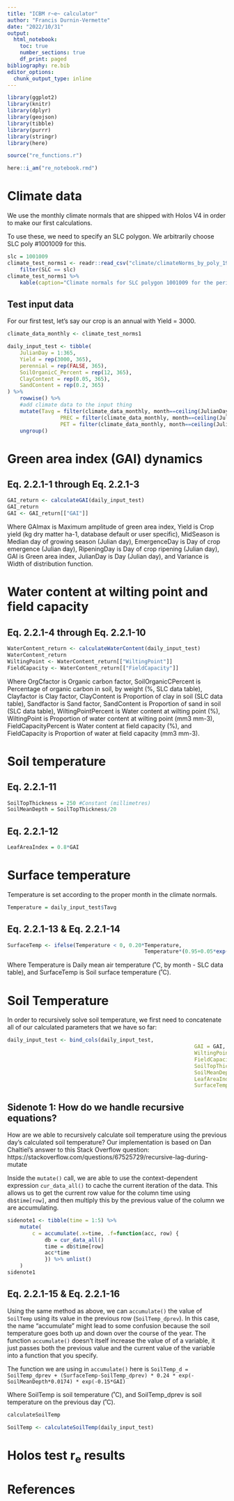 ```yaml
---
title: "ICBM r~e~ calculator"
author: "Francis Durnin-Vermette"
date: "2022/10/31"
output:
  html_notebook:
    toc: true
    number_sections: true
    df_print: paged
bibliography: re.bib
editor_options:
  chunk_output_type: inline
---
```


```r
library(ggplot2)
library(knitr)
library(dplyr)
library(geojson)
library(tibble)
library(purrr)
library(stringr)
library(here)

source("re_functions.r")

here::i_am("re_notebook.rmd")
```

# Climate data
We use the monthly climate normals that are shipped with Holos V4 in order to make our first calculations.

To use these, we need to specify an SLC polygon.
We arbitrarily choose SLC poly #1001009 for this.
```r
slc = 1001009
climate_test_norms1 <- readr::read_csv("climate/climateNorms_by_poly_1980_2010.csv") %>%
	filter(SLC == slc)
climate_test_norms1 %>%
	kable(caption="Climate normals for SLC polygon 1001009 for the period 1980 - 2010.")
```

## Test input data
For our first test, let's say our crop is an annual with Yield = 3000.
```r
climate_data_monthly <- climate_test_norms1

daily_input_test <- tibble(
	JulianDay = 1:365,
	Yield = rep(3000, 365),
	perennial = rep(FALSE, 365),
	SoilOrganicC_Percent = rep(12, 365),
	ClayContent = rep(0.05, 365),
	SandContent = rep(0.2, 365)
) %>%
	rowwise() %>%
	#add climate data to the input thing
	mutate(Tavg = filter(climate_data_monthly, month==ceiling(JulianDay/30.4375))$Tavg,
				 PREC = filter(climate_data_monthly, month==ceiling(JulianDay/30.4375))$PREC,
				 PET = filter(climate_data_monthly, month==ceiling(JulianDay/30.4375))$PET) %>%
	ungroup()
```



# Green area index (GAI) dynamics

## Eq. 2.2.1-1 through Eq. 2.2.1-3
```r
GAI_return <- calculateGAI(daily_input_test)
GAI_return
GAI <- GAI_return[["GAI"]]
```

Where
GAImax is Maximum amplitude of green area index, 
Yield is Crop yield (kg dry matter ha-1, database default or user specific),
MidSeason is Median day of growing season (Julian day),
EmergenceDay is Day of crop emergence (Julian day),
RipeningDay is Day of crop ripening (Julian day),
GAI is Green area index,
JulianDay is Day (Julian day), and
Variance is Width of distribution function.

# Water content at wilting point and field capacity

## Eq. 2.2.1-4 through Eq. 2.2.1-10
```r
WaterContent_return <- calculateWaterContent(daily_input_test)
WaterContent_return
WiltingPoint <- WaterContent_return[["WiltingPoint"]]
FieldCapacity <- WaterContent_return[["FieldCapacity"]]
```

Where
OrgCfactor is Organic carbon factor,
SoilOrganicCPercent is Percentage of organic carbon in soil, by weight (%, SLC data table),
Clayfactor is Clay factor,
ClayContent is Proportion of clay in soil (SLC data table),
Sandfactor is Sand factor,
SandContent is Proportion of sand in soil (SLC data table),
WiltingPointPercent is Water content at wilting point (%),
WiltingPoint is Proportion of water content at wilting point (mm3 mm-3),
FieldCapacityPercent is Water content at field capacity (%), and
FieldCapacity is Proportion of water at field capacity (mm3 mm-3).


# Soil temperature

## Eq. 2.2.1-11
```r
SoilTopThickness = 250 #Constant (millimetres)
SoilMeanDepth = SoilTopThickness/20
```
## Eq. 2.2.1-12
```r
LeafAreaIndex = 0.8*GAI
```

# Surface temperature
Temperature is set according to the proper month in the climate normals.
```r
Temperature = daily_input_test$Tavg
```

##  Eq. 2.2.1-13 & Eq. 2.2.1-14
```r
SurfaceTemp <- ifelse(Temperature < 0, 0.20*Temperature,
											Temperature*(0.95+0.05*exp(-0.4*(LeafAreaIndex-3))))
```

Where
Temperature is Daily mean air temperature (˚C, by month - SLC data table), and
SurfaceTemp is Soil surface temperature (˚C).

# Soil Temperature
In order to recursively solve soil temperature, we first need to concatenate all of our calculated parameters that we have so far:
```r
daily_input_test <- bind_cols(daily_input_test,
															GAI = GAI,
															WiltingPoint = WiltingPoint,
															FieldCapacity = FieldCapacity,
															SoilTopThickness = SoilTopThickness,
															SoilMeanDepth = SoilMeanDepth,
															LeafAreaIndex = LeafAreaIndex,
															SurfaceTemp = SurfaceTemp)

```

## Sidenote 1: How do we handle recursive equations?
How are we able to recursively calculate soil temperature using the previous day's calculated soil temperature?
Our implementation is based on Dan Chaltiel's answer to this Stack Overflow question: https://stackoverflow.com/questions/67525729/recursive-lag-during-mutate

Inside the `mutate()` call, we are able to use the context-dependent expression `cur_data_all()` to cache the current iteration of the data.
This allows us to get the current row value for the column time using `db$time[row]`, and then multiply this by the previous value of the column we are accumulating.

```r
sidenote1 <- tibble(time = 1:5) %>%
	mutate(
		c = accumulate(.x=time, .f=function(acc, row) {
			db = cur_data_all()
			time = db$time[row]
			acc*time
			}) %>% unlist()
	)
sidenote1
```

## Eq. 2.2.1-15 & Eq. 2.2.1-16
Using the same method as above, we can `accumulate()` the value of `SoilTemp` using its value in the previous row (`SoilTemp_dprev`).
In this case, the name "accumulate" might lead to some confusion because the soil temperature goes both up and down over the course of the year.
The function `accumulate()` doesn't itself increase the value of of a variable, it just passes both the previous value and the current value of the variable into a function that you specify.

The function we are using in `accumulate()` here is `SoilTemp_d = SoilTemp_dprev + (SurfaceTemp-SoilTemp_dprev) * 0.24 * exp(-SoilMeanDepth*0.0174) * exp(-0.15*GAI)`

Where
SoilTemp is soil temperature (˚C), and
SoilTemp_dprev is soil temperature on the previous day (˚C).

```r
calculateSoilTemp
```


```r

SoilTemp <- calculateSoilTemp(daily_input_test)
```

<!-- Test weather data is from the NASA POWER database for a latitude and longitude approximately equal to the location of Ottawa Central Experimental Farm (45.3875035,-75.7113529 according to google maps) -->
<!-- ```{r} -->
<!-- climate_test_wheat1 <- readr::read_file("nasa_climate_data_lat_45.0024867523983_long_-74.9998855590822") %>% -->
<!-- 	as.geojson -->
<!-- zz <- tibble(climate_test_wheat1) -->
<!-- geo_pretty(climate_test_wheat1) -->
<!-- ``` -->

# Holos test r~e~ results


<!-- ```{r results = "asis"} -->
<!-- results_test_wheat1 <- readr::read_csv("wheat1.csv", skip=1) -->

<!-- table_test_wheat1 <- results_test_wheat1%>% -->
<!-- 	select(Farm, Field, Year, Crop, `Yield (kg ha^-1)`, `Moisture content (%)`, `Tillage type`, -->
<!-- 				 `Climate Factor (re_crop)`, `Tillage Factor (r_c)`, `Management factor (r_e)`) %>% -->
<!-- 	kable(caption="Holos results for the wheat1 test farm.") -->
<!-- table_test_wheat1 -->
<!-- ``` -->


# References
